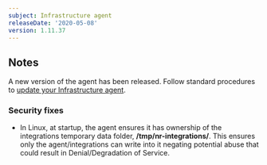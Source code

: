 ```yaml
---
subject: Infrastructure agent
releaseDate: '2020-05-08'
version: 1.11.37
---
```


## Notes

A new version of the agent has been released. Follow standard procedures to [update your Infrastructure agent](/docs/infrastructure/new-relic-infrastructure/installation/update-infrastructure-agent).

### Security fixes

* In Linux, at startup, the agent ensures it has ownership of the integrations temporary data folder, **/tmp/nr-integrations/**. This ensures only the agent/integrations can write into it negating potential abuse that could result in Denial/Degradation of Service.
